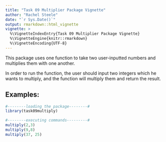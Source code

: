 ```yaml
---
title: "Task 09 Multiplier Package Vignette"
author: "Rachel Steele"
date: "`r Sys.Date()`"
output: rmarkdown::html_vignette
vignette: >
  %\VignetteIndexEntry{Task 09 Multiplier Package Vignette}
  %\VignetteEngine{knitr::rmarkdown}
  %\VignetteEncoding{UTF-8}
---
```


This package uses one function to take two user-inputted numbers and multiplies them with one another. 

In order to run the function, the user should input two integers which he wants to multiply, and the function will multiply them and return the result.

## Examples:

```r
#--------loading the package--------#
library(task09multiply)

#--------executing commands---------#
multiply(2,3)
multiply(9,8)
multiply(37, 25)
```

